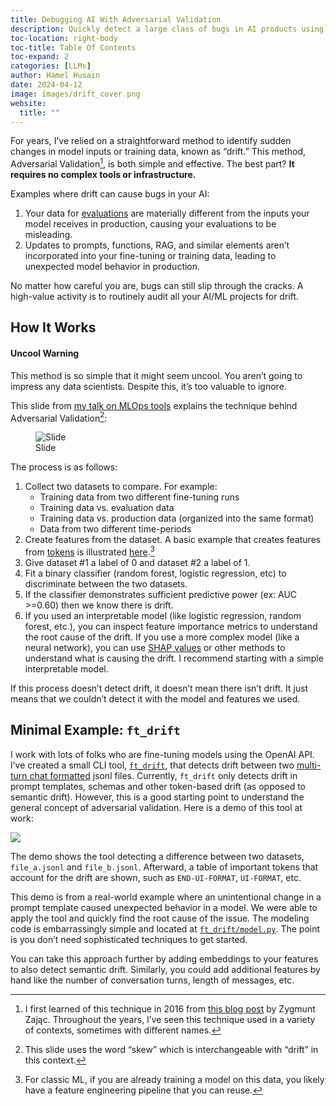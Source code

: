 ```yaml
---
title: Debugging AI With Adversarial Validation
description: Quickly detect a large class of bugs in AI products using an automated technique.
toc-location: right-body
toc-title: Table Of Contents
toc-expand: 2
categories: [LLMs]
author: Hamel Husain
date: 2024-04-12
image: images/drift_cover.png
website:
  title: ""
---
```


For years, I've relied on a straightforward method to identify sudden changes in model inputs or training data, known as "drift." This method, Adversarial Validation[^1], is both simple and effective. The best part? **It requires no complex tools or infrastructure.**

Examples where drift can cause bugs in your AI:

1.  Your data for [evaluations](../evals/index.qmd) are materially different from the inputs your model receives in production, causing your evaluations to be misleading.
2.  Updates to prompts, functions, RAG, and similar elements aren't incorporated into your fine-tuning or training data, leading to unexpected model behavior in production.

No matter how careful you are, bugs can still slip through the cracks. A high-value activity is to routinely audit all your AI/ML projects for drift.

## How It Works

:::{.callout-warning}
#### Uncool Warning

This method is so simple that it might seem uncool.  You aren't going to impress any data scientists.  Despite this, it's too valuable to ignore.
:::

This slide from [my talk on MLOps tools](https://www.youtube.com/watch?v=GHk5HMW4XMA) explains the technique behind Adversarial Validation[^2]:

![Slide](images/drift_tfx.png)

The process is as follows:

1. Collect two datasets to compare.  For example:
    -   Training data from two different fine-tuning runs
    -   Training data vs. evaluation data
    -   Training data vs. production data (organized into the same format)
    -   Data from two different time-periods
2.  Create features from the dataset.  A basic example that creates features from [tokens](https://platform.openai.com/tokenizer) is illustrated [here](https://github.com/hamelsmu/ft-drift/blob/main/ft_drift/model.py).[^3]
4.  Give dataset #1 a label of 0 and dataset #2 a label of 1.
5.  Fit a binary classifier (random forest, logistic regression, etc) to discriminate between the two datasets.
6.  If the classifier demonstrates sufficient predictive power (ex: AUC >=0.60) then we know there is drift.
7.  If you used an interpretable model (like logistic regression, random forest, etc.), you can inspect feature importance metrics to understand the root cause of the drift.  If you use a more complex model (like a neural network), you can use [SHAP values](https://shap.readthedocs.io/en/latest/) or other methods to understand what is causing the drift.  I recommend starting with a simple interpretable model.

:::{.callout-warning}
If this process doesn't detect drift, it doesn't mean there isn't drift.  It just means that we couldn't detect it with the model and features we used. 
:::

## Minimal Example: `ft_drift`

I work with lots of folks who are fine-tuning models using the OpenAI API.  I've created a small CLI tool, [`ft_drift`](https://github.com/hamelsmu/ft-drift/), that detects drift between two [multi-turn chat formatted](https://platform.openai.com/docs/guides/fine-tuning/preparing-your-dataset) jsonl files. Currently, `ft_drift` only detects drift in prompt templates, schemas and other token-based drift (as opposed to semantic drift).  However, this is a good starting point to understand the general concept of adversarial validation.  Here is a demo of this tool at work:


![](images/drift_cli.gif)

The demo shows the tool detecting a difference between two datasets, `file_a.jsonl` and `file_b.jsonl`. Afterward, a table of important tokens that account for the drift are shown, such as `END-UI-FORMAT`, `UI-FORMAT`, etc.

This demo is from a real-world example where an unintentional change in a prompt template caused unexpected behavior in a model.  We were able to apply the tool and quickly find the root cause of the issue. The modeling code is embarrassingly simple and located at [`ft_drift/model.py`](https://github.com/hamelsmu/ft-drift/blob/main/ft_drift/model.py).  The point is you don't need sophisticated techniques to get started.

You can take this approach further by adding embeddings to your features to also detect semantic drift.  Similarly, you could add additional features by hand like the number of conversation turns, length of messages, etc.  


[^1]: I first learned of this technique in 2016 from [this blog post](https://fastml.com/adversarial-validation-part-two/) by Zygmunt Zając.  Throughout the years, I've seen this technique used in a variety of contexts, sometimes with different names.
[^2]: This slide uses the word "skew" which is interchangeable with "drift" in this context.
[^3]: For classic ML, if you are already training a model on this data, you likely have a feature engineering pipeline that you can reuse.
